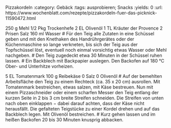 Pizzakordeln
:category: Gebäck
:tags: ausprobieren; Snacks
:yields: 0
:url: https://www.wochenblatt.com/rezepte/pizzakordeln-fuer-das-picknick-11590472.html

250 g	Mehl
1/2 Pkg	Trockenhefe
2 EL	Olivenöl
1 TL	Kräuter der Provence
2 Prisen	Salz
160 ml	Wasser
# Für den Teig alle Zutaten in eine Schüssel geben und mit den Knethaken des Handrührgerätes oder der Küchenmaschine so lange verkneten, bis sich der Teig aus der Topfschüssel löst, eventuell noch einmal vorsichtig etwas Wasser oder Mehl nachgeben.
# Den Teig zugedeckt etwa 30 Minuten in der Schüssel ruhen lassen.
# Ein Backblech mit Backpapier auslegen. Den Back­ofen auf 180 °C Ober- und Unterhitze vorheizen.


5 EL Tomatenmark
100 g	Reibekäse
0 Salz
0 Olivenöl
# Auf der bemehlten Arbeitsfläche den Teig zu einem Rechteck (ca. 35 x 20 cm) ausrollen. Mit Tomatenmark bestreichen, etwas salzen, mit Käse bestreuen. Nun mit einem Pizzaschneider oder einem scharfen Messer den Teig entlang der kurzen Seite in 2 bis 3 cm breite Streifen schneiden. Die Streifen von unten nach oben einklappen − dabei darauf achten, dass der Käse nicht herausfällt. Die gefalteten Teigstücke zu einer Kordel drehen und auf das Backblech legen. Mit Olivenöl bestreichen.
# Kurz gehen lassen und im heißen Backofen 20 bis 30 Minuten knusprig abbacken.
